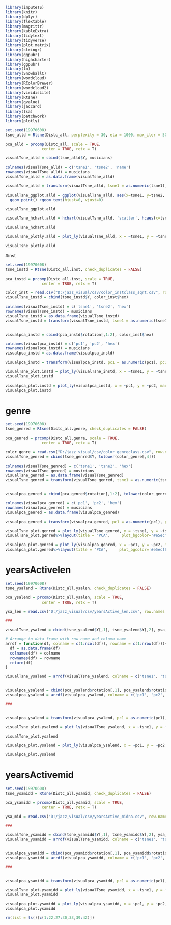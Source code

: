 ```r
library(imputeTS)
library(knitr)
library(dplyr)
library(flextable)
library(magrittr)
library(kableExtra)
library(tidytext)
library(tidyverse)
library(plot.matrix)
library(stringr)
library(ggpubr)
library(highcharter)
library(ggpubr)
library(tm)
library(SnowballC)
library(wordcloud)
library(RColorBrewer)
library(wordcloud2)
library(viridisLite)
library(Rtsne)
library(qvalue)
library(jaccard)
library(lsa)
library(patchwork)
library(plotly)

```

```r
set.seed(19970608)
tsne_alld = Rtsne(Distc_all, perplexity = 30, eta = 1000, max_iter = 5000, check_duplicates = FALSE)

pca_alld = prcomp(Distc_all, scale = TRUE,
                center = TRUE, retx = T)

visualTsne_alld = cbind(tsne_alld$Y, musicians)

colnames(visualTsne_alld) = c('tsne1', 'tsne2', 'name')
rownames(visualTsne_alld) = musicians
visualTsne_alld = as.data.frame(visualTsne_alld)

visualTsne_alld = transform(visualTsne_alld, tsne1 = as.numeric(tsne1), tsne2 = as.numeric(tsne2))

visualTsne_ggplot.alld = ggplot(visualTsne_alld, aes(x=tsne1, y=tsne2, label=name))+
  geom_point() +geom_text(hjust=0, vjust=0)

visualTsne_ggplot.alld

visualTsne_hchart.alld = hchart(visualTsne_alld, 'scatter', hcaes(x=tsne1, y=tsne2, group=name))

visualTsne_hchart.alld

visualTsne_plotly.alld = plot_ly(visualTsne_alld, x = ~tsne1, y = ~tsne2, text = musicians)

visualTsne_plotly.alld

```

#inst
```r
set.seed(19970608)
tsne_instd = Rtsne(Distc_all.inst, check_duplicates = FALSE)

pca_instd = prcomp(Distc_all.inst, scale = TRUE,
                center = TRUE, retx = T)

color_inst = read.csv("D:/jazz_visual/csv/color_instclass_sqrt.csv", row.names = 1)
visualTsne_instd = cbind(tsne_instd$Y, color_inst$hex)

colnames(visualTsne_instd) = c('tsne1', 'tsne2', 'hex')
rownames(visualTsne_instd) = musicians
visualTsne_instd = as.data.frame(visualTsne_instd)
visualTsne_instd = transform(visualTsne_instd, tsne1 = as.numeric(tsne1), tsne2 = as.numeric(tsne2))


visualpca_instd = cbind(pca_instd$rotation[,1:2], color_inst$hex)

colnames(visualpca_instd) = c('pc1', 'pc2', 'hex')
rownames(visualpca_instd) = musicians
visualpca_instd = as.data.frame(visualpca_instd)

visualpca_instd = transform(visualpca_instd, pc1 = as.numeric(pc1), pc2 = as.numeric(pc2))

visualTsne_plot.instd = plot_ly(visualTsne_instd, x = ~tsne1, y = ~tsne2,marker = list(color = visualTsne_instd$hex), text = musicians)
visualTsne_plot.instd

visualpca_plot.instd = plot_ly(visualpca_instd, x = ~pc1, y = ~pc2, marker = list(color = visualpca_instd$hex), text = musicians)
visualpca_plot.instd
```

# genre
```r
set.seed(19970608)
tsne_genred = Rtsne(Distc_all.genre, check_duplicates = FALSE)

pca_genred = prcomp(Distc_all.genre, scale = TRUE,
                center = TRUE, retx = T)

color_genre = read.csv("D:/jazz_visual/csv/color_genreclass.csv", row.names = 1)
visualTsne_genred = cbind(tsne_genred$Y, tolower(color_genre[,4]))

colnames(visualTsne_genred) = c('tsne1', 'tsne2', 'hex')
rownames(visualTsne_genred) = musicians
visualTsne_genred = as.data.frame(visualTsne_genred)
visualTsne_genred = transform(visualTsne_genred, tsne1 = as.numeric(tsne1), tsne2 = as.numeric(tsne2))


visualpca_genred = cbind(pca_genred$rotation[,1:2], tolower(color_genre[,4]))

colnames(visualpca_genred) = c('pc1', 'pc2', 'hex')
rownames(visualpca_genred) = musicians
visualpca_genred = as.data.frame(visualpca_genred)

visualpca_genred = transform(visualpca_genred, pc1 = as.numeric(pc1), pc2 = as.numeric(pc2), hex = tolower(hex))

visualTsne_plot.genred = plot_ly(visualTsne_genred, x = ~tsne1, y = ~tsne2, marker = list(color = visualTsne_genred$hex), text = musicians)
visualTsne_plot.genred%>%layout(title = "PCA",     plot_bgcolor='#e5ecf6')

visualpca_plot.genred = plot_ly(visualpca_genred, x = ~pc1, y = ~pc2, marker = list(color = visualpca_genred$hex), text = musicians)
visualpca_plot.genred%>%layout(title = "PCA",     plot_bgcolor='#e5ecf6')
```

# yearsActivelen
```r
set.seed(19970608)
tsne_ysalend = Rtsne(Distc_all.ysalen, check_duplicates = FALSE)

pca_ysalend = prcomp(Distc_all.ysalen, scale = TRUE,
                center = TRUE, retx = T)

ysa_len = read.csv("D:/jazz_visual/csv/yearsActive_len.csv", row.names = 1)

###

visualTsne_ysalend = cbind(tsne_ysalend$Y[,1], tsne_ysalend$Y[,2], ysa_len$n)

# Arrange to data frame with row name and column name
arrdf = function(df, colname = c(1:ncol(df)), rowname = c(1:nrow(df))){
  df = as.data.frame(df)
  colnames(df) = colname
  rownames(df) = rowname
  return(df)
}

visualTsne_ysalend = arrdf(visualTsne_ysalend, colname = c('tsne1', 'tsne2', 'n'), rowname = musicians)


visualpca_ysalend = cbind(pca_ysalend$rotation[,1], pca_ysalend$rotation[,2], ysa_len$n)
visualpca_ysalend = arrdf(visualpca_ysalend, colname = c('pc1', 'pc2', 'n'), rowname = musicians)

###


visualpca_ysalend = transform(visualpca_ysalend, pc1 = as.numeric(pc1), pc2 = as.numeric(pc2))

visualTsne_plot.ysalend = plot_ly(visualTsne_ysalend, x = ~tsne1, y = ~tsne2, color = ~n, text = musicians)

visualTsne_plot.ysalend

visualpca_plot.ysalend = plot_ly(visualpca_ysalend, x = ~pc1, y = ~pc2, color = ~n, text = musicians)

visualpca_plot.ysalend
```

# yearsActivemid
```r
set.seed(19970608)
tsne_ysamidd = Rtsne(Distc_all.ysamid, check_duplicates = FALSE)

pca_ysamidd = prcomp(Distc_all.ysamid, scale = TRUE,
                center = TRUE, retx = T)

ysa_mid = read.csv("D:/jazz_visual/csv/yearsActive_midna.csv", row.names = 1)

###

visualTsne_ysamidd = cbind(tsne_ysamidd$Y[,1], tsne_ysamidd$Y[,2], ysa_mid$middle)
visualTsne_ysamidd = arrdf(visualTsne_ysamidd, colname = c('tsne1', 'tsne2', 'years'), rowname = musicians)


visualpca_ysamidd = cbind(pca_ysamidd$rotation[,1], pca_ysamidd$rotation[,2], ysa_mid$middle)
visualpca_ysamidd = arrdf(visualpca_ysamidd, colname = c('pc1', 'pc2', 'years'), rowname = musicians)

###


visualpca_ysamidd = transform(visualpca_ysamidd, pc1 = as.numeric(pc1), pc2 = as.numeric(pc2))

visualTsne_plot.ysamidd = plot_ly(visualTsne_ysamidd, x = ~tsne1, y = ~tsne2, color = ~years, text = musicians)
visualTsne_plot.ysamidd

visualpca_plot.ysamidd = plot_ly(visualpca_ysamidd, x = ~pc1, y = ~pc2, color = ~years, text = musicians)
visualpca_plot.ysamidd

```

```r
rm(list = ls()[c(1:22,27:30,33,39:42)])

```